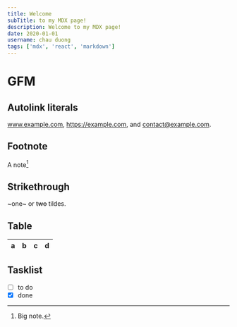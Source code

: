 ```yaml
---
title: Welcome
subTitle: to my MDX page!
description: Welcome to my MDX page!
date: 2020-01-01
username: chau duong
tags: ['mdx', 'react', 'markdown']
---
```


# GFM

## Autolink literals

www.example.com, https://example.com, and contact@example.com.

## Footnote

A note[^1]

[^1]: Big note.

## Strikethrough

~one~ or ~~two~~ tildes.

## Table

| a   | b   |   c |  d  |
| --- | :-- | --: | :-: |

## Tasklist

- [ ] to do
- [x] done
